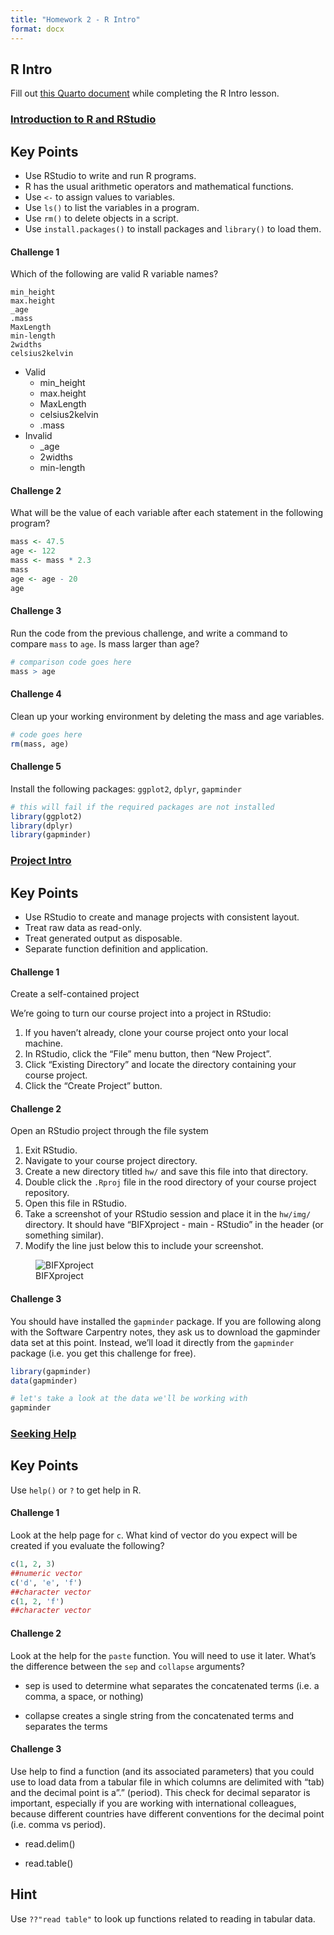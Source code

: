 ```yaml
---
title: "Homework 2 - R Intro"
format: docx
---
```


## R Intro

Fill out [this Quarto document](https://github.com/BIFX552-22/CourseInfo/hw/02Rintro.qmd) while completing the R Intro lesson.

### [Introduction to R and RStudio](https://swcarpentry.github.io/r-novice-gapminder/01-rstudio-intro/index.html)

::: callout-tip
## Key Points

-   Use RStudio to write and run R programs.
-   R has the usual arithmetic operators and mathematical functions.
-   Use `<-` to assign values to variables.
-   Use `ls()` to list the variables in a program.
-   Use `rm()` to delete objects in a script.
-   Use `install.packages()` to install packages and `library()` to load them.
:::

#### Challenge 1

Which of the following are valid R variable names?

    min_height
    max.height
    _age
    .mass
    MaxLength
    min-length
    2widths
    celsius2kelvin

-   Valid
    -   min_height
    -   max.height
    -   MaxLength
    -   celsius2kelvin
    -   .mass
-   Invalid
    -   \_age
    -   2widths
    -   min-length

#### Challenge 2

What will be the value of each variable after each statement in the following program?

```r
mass <- 47.5  
age <- 122
mass <- mass * 2.3
mass
age <- age - 20
age
```

#### Challenge 3

Run the code from the previous challenge, and write a command to compare `mass` to `age`. Is mass larger than age?

```r
# comparison code goes here
mass > age
```

#### Challenge 4

Clean up your working environment by deleting the mass and age variables.

```r
# code goes here
rm(mass, age)
```

#### Challenge 5

Install the following packages: `ggplot2`, `dplyr`, `gapminder`

```r
# this will fail if the required packages are not installed
library(ggplot2)
library(dplyr)
library(gapminder)
```

### [Project Intro](https://swcarpentry.github.io/r-novice-gapminder/02-project-intro/index.html)

::: callout-tip
## Key Points

-   Use RStudio to create and manage projects with consistent layout.
-   Treat raw data as read-only.
-   Treat generated output as disposable.
-   Separate function definition and application.
:::

#### Challenge 1

Create a self-contained project

We're going to turn our course project into a project in RStudio:

1.  If you haven't already, clone your course project onto your local machine.
2.  In RStudio, click the "File" menu button, then "New Project".
3.  Click "Existing Directory" and locate the directory containing your course project.
4.  Click the "Create Project" button.

#### Challenge 2

Open an RStudio project through the file system

1.  Exit RStudio.
2.  Navigate to your course project directory.
3.  Create a new directory titled `hw/` and save this file into that directory.
4.  Double click the `.Rproj` file in the rood directory of your course project repository.
5.  Open this file in RStudio.
6.  Take a screenshot of your RStudio session and place it in the `hw/img/` directory. It should have "BIFXproject - main - RStudio" in the header (or something similar).
7.  Modify the line just below this to include your screenshot.

![BIFXproject](img/01-rstudio.png)

#### Challenge 3

You should have installed the `gapminder` package. If you are following along with the Software Carpentry notes, they ask us to download the gapminder data set at this point. Instead, we'll load it directly from the `gapminder` package (i.e. you get this challenge for free).

```r
library(gapminder)
data(gapminder)

# let's take a look at the data we'll be working with
gapminder
```

### [Seeking Help](https://swcarpentry.github.io/r-novice-gapminder/03-seeking-help/index.html)

::: callout-tip
## Key Points

Use `help()` or `?` to get help in R.
:::

#### Challenge 1

Look at the help page for `c`. What kind of vector do you expect will be created if you evaluate the following?

```r
c(1, 2, 3)
##numeric vector
c('d', 'e', 'f')
##character vector
c(1, 2, 'f')
##character vector
```

#### Challenge 2

Look at the help for the `paste` function. You will need to use it later. What's the difference between the `sep` and `collapse` arguments?

-   sep is used to determine what separates the concatenated terms (i.e. a comma, a space, or nothing)

-   collapse creates a single string from the concatenated terms and separates the terms

#### Challenge 3

Use help to find a function (and its associated parameters) that you could use to load data from a tabular file in which columns are delimited with "\t\" (tab) and the decimal point is a "." (period). This check for decimal separator is important, especially if you are working with international colleagues, because different countries have different conventions for the decimal point (i.e. comma vs period).

-   read.delim()

-   read.table()

::: {.callout-note collapse="true"}
# Hint

Use `??"read table"` to look up functions related to reading in tabular data.
:::
